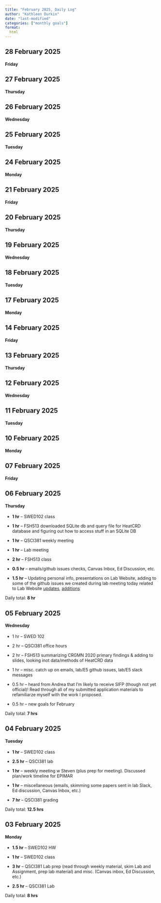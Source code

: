 ```yaml
---
title: "February 2025, Daily Log"
author: "Kathleen Durkin"
date: "last-modified"
categories: ["monthly goals"]
format:
  html
---
```


## 28 February 2025

#### Friday

## 27 February 2025

#### Thursday

## 26 February 2025

#### Wednesday

## 25 February 2025

#### Tuesday

## 24 February 2025

#### Monday

## 21 February 2025

#### Friday

## 20 February 2025

#### Thursday

## 19 February 2025

#### Wednesday

## 18 February 2025

#### Tuesday

## 17 February 2025

#### Monday

## 14 February 2025

#### Friday

## 13 February 2025

#### Thursday

## 12 February 2025

#### Wednesday

## 11 February 2025

#### Tuesday

## 10 February 2025

#### Monday

## 07 February 2025

#### Friday

## 06 February 2025

#### Thursday

-   **1 hr** -- SWED102 class

-   **1 hr** -- FSH513 downloaded SQLite db and query file for HeatCRD database and figuring out how to access stuff in an SQLite DB

-   **1 hr** -- QSCI381 weekly meeting

-   **1 hr** -- Lab meeting

-   **2 hr** -- FSH513 class

-   **0.5 hr** -- emails/github issues checks, Canvas Inbox, Ed Discussion, etc.

-   **1.5 hr** -- Updating personal info, presentations on Lab Website, adding to some of the github issues we created during lab meeting today related to Lab Website [updates](https://github.com/RobertsLab/resources/issues/2080), [additions](https://github.com/RobertsLab/resources/issues/2089)

Daily total: **8 hr**

## 05 February 2025

#### Wednesday

-   1 hr -- SWED 102

-   2 hr -- QSCI381 office hours

-   2 hr -- FSH513 summarizing CRGMN 2020 primary findings & adding to slides, looking inot data/methods of HeatCRD data

-   1 hr -- misc. catch up on emails, lab/E5 github issues, lab/E5 slack messages

-   0.5 hr -- heard from Andrea that I'm likely to receive SIFP (though not yet official)! Read through all of my submitted application materials to refamiliarze myself with the work I proposed.

-   0.5 hr -- new goals for February

Daily total: **7 hrs**

## 04 February 2025

#### Tuesday

-   **1 hr** -- SWED102 class

-   **2.5 hr** -- QSCI381 lab

-   **1 hr** -- weekly meeting w Steven (plus prep for meeting). Discussed plan/work timeline for EPIMAR

-   **1 hr** -- miscellaneous (emails, skimming some papers sent in lab Slack, Ed discussion, Canvas Inbox, etc.)

-   **7 hr** -- QSCI381 grading

Daily total: **12.5 hrs**

## 03 February 2025

#### Monday

-   **1.5 hr** -- SWED102 HW

-   **1 hr** -- SWED102 class

-   **3 hr** -- QSCI381 Lab prep (read through weekly material, skim Lab and Assignment, prep lab material) and misc. (Canvas inbox, Ed Discussion, etc.)

-   **2.5 hr** -- QSCI381 Lab

Daily total: **8 hrs**
